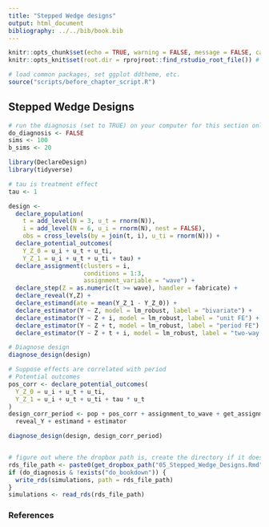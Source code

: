 ```yaml
---
title: "Stepped Wedge designs"
output: html_document
bibliography: ../../bib/book.bib 
---
```





<!-- note do_bookdown is set in index.rmd, so we know if you're running just this .Rmd or compiling the book-->
```r
knitr::opts_chunk$set(echo = TRUE, warning = FALSE, message = FALSE, cache = FALSE)
knitr::opts_knit$set(root.dir = rprojroot::find_rstudio_root_file()) # files are all relative to RStudio project home
```

```r
# load common packages, set ggplot ddtheme, etc.
source("scripts/before_chapter_script.R")
```

<!-- start post here, do not edit above -->

## Stepped Wedge Designs

<!-- make sure to rename the section title below -->

```r
# run the diagnosis (set to TRUE) on your computer for this section only before pushing to Github. no diagnosis will ever take place on github.
do_diagnosis <- FALSE
sims <- 100
b_sims <- 20
```

```r
library(DeclareDesign)
library(tidyverse)

# tau is treatment effect
tau <- 1

design <- 
  declare_population(
    t = add_level(N = 3, u_t = rnorm(N)),
    i = add_level(N = 6, u_i = rnorm(N), nest = FALSE),
    obs = cross_levels(by = join(t, i), u_ti = rnorm(N))) + 
  declare_potential_outcomes(
    Y_Z_0 = u_i + u_t + u_ti,
    Y_Z_1 = u_i + u_t + u_ti + tau) + 
  declare_assignment(clusters = i, 
                     conditions = 1:3, 
                     assignment_variable = "wave") + 
  declare_step(Z = as.numeric(t >= wave), handler = fabricate) + 
  declare_reveal(Y,Z) + 
  declare_estimand(ate = mean(Y_Z_1 - Y_Z_0)) + 
  declare_estimator(Y ~ Z, model = lm_robust, label = "bivariate") +
  declare_estimator(Y ~ Z + i, model = lm_robust, label = "unit FE") +
  declare_estimator(Y ~ Z + t, model = lm_robust, label = "period FE") +
  declare_estimator(Y ~ Z + t + i, model = lm_robust, label = "two-way FE") 

# Diagnose design
diagnose_design(design)

# Suppose effects are correlated with period
# Potential outcomes
pos_corr <- declare_potential_outcomes(
  Y_Z_0 = u_i + u_t + u_ti,
  Y_Z_1 = u_i + u_t + u_ti + tau * u_t
)
design_corr_period <- pop + pos_corr + assignment_to_wave + get_assignment_in_t +
  reveal_Y + estimand + estimator 

diagnose_design(design, design_corr_period)


```


```r

```

```r
# figure out where the dropbox path is, create the directory if it doesn't exist, and name the RDS file
rds_file_path <- paste0(get_dropbox_path("05_Stepped_Wedge_Designs.Rmd"), "/simulations.RDS")
if (do_diagnosis & !exists("do_bookdown")) {
  write_rds(simulations, path = rds_file_path)
}
simulations <- read_rds(rds_file_path)
```


### References




